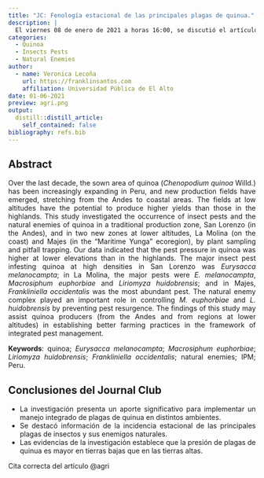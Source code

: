```yaml
---
title: "JC: Fenología estacional de las principales plagas de quinua."
description: |
  El viernes 08 de enero de 2021 a horas 16:00, se discutió el artículo original: "Seasonal Phenology of the Major Insect Pests of Quinoa (*Chenopodium quinoa* Wild.) and Their Natural Enemies in a Traditional Zone and Two New Production Zones of Peru".
categories:
  - Quinoa
  - Insects Pests
  - Natural Enemies
author:
  - name: Veronica Lecoña
    url: https://franklinsantos.com
    affiliation: Universidad Pública de El Alto
date: 01-06-2021
preview: agri.png
output:
  distill::distill_article:
    self_contained: false
bibliography: refs.bib
---
```

<style>
body {
text-align: justify}
</style>

## Abstract
Over the last decade, the sown area of quinoa (*Chenopodium quinoa* Willd.) has been increasingly expanding in Peru, and new production fields have emerged, stretching from the Andes to coastal areas. The fields at low altitudes have the potential to produce higher yields than those in the highlands. This study investigated the occurrence of insect pests and the natural enemies of quinoa in a traditional production zone, San Lorenzo (in the Andes), and in two new zones at lower altitudes, La Molina (on the coast) and Majes (in the “Maritime Yunga” ecoregion), by plant sampling and pitfall trapping. Our data indicated that the pest pressure in quinoa was higher at lower elevations than in the highlands. The major insect pest infesting quinoa at high densities in San Lorenzo was *Eurysacca melanocampta*; in La Molina, the major pests were *E. melanocampta*, *Macrosiphum euphorbiae* and *Liriomyza huidobrensis*; and in Majes, *Frankliniella occidentalis* was the most abundant pest. The natural enemy complex played an important role in controlling *M. euphorbiae* and *L. huidobrensis* by preventing pest resurgence. The findings of this study may assist quinoa producers (from the Andes and from regions at lower altitudes) in establishing better farming practices in the framework of integrated pest management.

**Keywords**: quinoa; *Eurysacca melanocampta*; *Macrosiphum euphorbiae*; *Liriomyza huidobrensis*; *Frankliniella occidentalis*; natural enemies; IPM; Peru. 

## Conclusiones del Journal Club

- La investigación presenta un aporte significativo para implementar un manejo integrado de plagas de quinua en distintos ambientes.
- Se destacó información de la incidencia estacional de las principales plagas de insectos y sus enemigos naturales.
- Las evidencias de la investigación  establece que la presión de plagas de quinua es mayor en tierras bajas que en las tierras altas.

Cita correcta del artículo @agri
